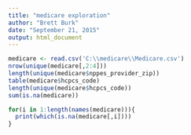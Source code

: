 ```yaml
---
title: "medicare exploration"
author: "Brett Burk"
date: "September 21, 2015"
output: html_document
---
```

```r
medicare <- read.csv('C:\\medicare\\Medicare.csv')
nrow(unique(medicare[,2:4]))
length(unique(medicare$nppes_provider_zip))
table(medicare$hcpcs_code)
length(unique(medicare$hcpcs_code))
sum(is.na(medicare))

for(i in 1:length(names(medicare))){
  print(which(is.na(medicare[,i])))
}
```